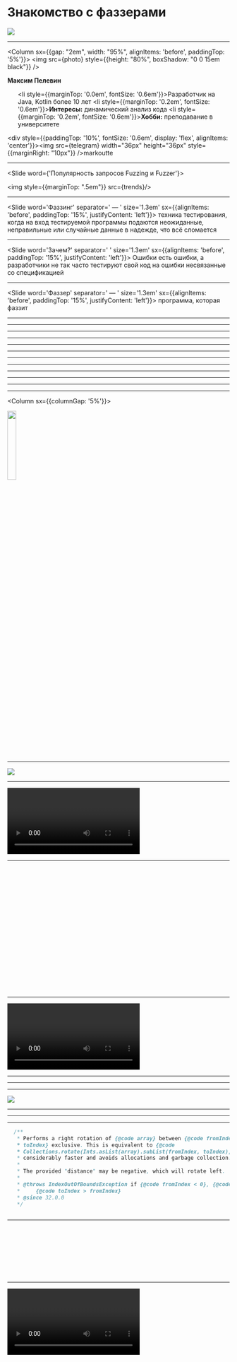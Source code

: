 


<h1 style={{position: 'absolute', bottom: '10%', left: '2.5%', width: '95%', color: 'white', textAlign: 'center'}}>Знакомство с фаззерами</h1>

<Image src={fuzzers} />

---


<Column sx={{gap: "2em", width: "95%", alignItems: 'before', paddingTop: '5%'}}>
    <img src={photo} style={{height: "80%", boxShadow: "0 0 15em black"}} />
    <div>
        <p><b>Максим Пелевин</b></p>
        <ul>
            <li style={{marginTop: '0.0em', fontSize: '0.6em'}}>Разработчик на Java, Kotlin более 10 лет</li>
            <li style={{marginTop: '0.2em', fontSize: '0.6em'}}><b>Интересы:</b> динамический анализ кода</li>
            <li style={{marginTop: '0.2em', fontSize: '0.6em'}}><b>Хобби:</b> преподавание в университете</li>
        </ul>
        <div style={{paddingTop: '10%', fontSize: '0.6em', display: 'flex', alignItems: 'center'}}><img src={telegram} width="36px" height="36px" style={{marginRight: "10px"}} /><span>markoutte</span></div>
    </div>
</Column>

---


<Slide word={'Популярность запросов Fuzzing и Fuzzer'}>

<img style={{marginTop: ".5em"}} src={trends}/>

</Slide>

---

<Slide word='Фаззинг' separator=' — ' size='1.3em' sx={{alignItems: 'before', paddingTop: '15%', justifyContent: 'left'}}>
    техника тестирования, когда на вход тестируемой программы подаются неожиданные, неправильные или случайные данные в надежде, что всё сломается
</Slide>

---

<Slide word='Зачем?' separator=' ' size='1.3em' sx={{alignItems: 'before', paddingTop: '15%', justifyContent: 'left'}}>
    Ошибки есть ошибки, а разработчики не так часто тестируют свой код на ошибки несвязанные со спецификацией
</Slide>

---

<Slide word='Фаззер' separator=' — ' size='1.3em' sx={{alignItems: 'before', paddingTop: '15%', justifyContent: 'left'}}>
    программа, которая фаззит
</Slide>

---


<Screenshot source={afl} />

---


<Screenshot source={libufzzer} />

---


<Screenshot source={program_fuzz_1} background="white" borderRadius="10px" />

---


<Screenshot source={program_fuzz_2} background="white" borderRadius="10px" />

---


<Screenshot source={program_fuzz_3} background="white" borderRadius="10px" />

---


<Screenshot source={program_fuzz_4} background="white" borderRadius="10px" />

---


<Screenshot source={program_fuzz_5} background="white" borderRadius="10px" />

---


<Screenshot source={program_fuzz_6} background="white" borderRadius="10px" />

---


<Screenshot source={program_fuzz_7} background="white" borderRadius="10px" />

---


<Screenshot source={program_fuzz_8} background="white" borderRadius="10px" />

---


<Screenshot source={program_fuzz_9} background="white" borderRadius="10px" />

---


<Slide>

<Column sx={{columnGap: '5%'}}>

<Screenshot source={greybox_fuzzing} />

<img src={greybox_fuzzing_qr} width="20%" />

</Column>

</Slide>

---


<Image src={sailor} />

---


<Video source={welcome}></Video>

---

<CodeSurfer>

```kotlin file=../src/main/kotlin/me/markoutte/joker/timsort/Snippet-1.txt
```

```diff 3
```

```diff 4
```

```diff 5
```

```diff 6
```

```diff 8:13
```

```kotlin 16 file=../src/main/kotlin/me/markoutte/joker/timsort/Snippet-2.txt
```

```diff 13,17,21
```

```diff 18:20,22
```

```diff 24:27
```

```kotlin 19 file=../src/main/kotlin/me/markoutte/joker/timsort/Snippet-2.txt
```

```kotlin 20:25 file=../src/main/kotlin/me/markoutte/joker/timsort/Snippet-3.txt
```

```kotlin 29 file=../src/main/kotlin/me/markoutte/joker/timsort/Snippet-4.txt
```

```kotlin 30:34 file=../src/main/kotlin/me/markoutte/joker/timsort/Snippet-5.txt
```

```kotlin 33:44 file=../src/main/kotlin/me/markoutte/joker/timsort/Snippet-6.txt
```

```diff 34:36
```

```diff 37:42
```

```kotlin 30,40 file=../src/main/kotlin/me/markoutte/joker/timsort/Snippet-7.txt
```

```diff 55:64
```

```diff 66:77
```

```kotlin 1:77 file=../src/main/kotlin/me/markoutte/joker/timsort/Snippet-7.txt
```

</CodeSurfer>

---


<Video source={timsort_video} background='black'></Video>

---


<Screenshot source={timsort_debugged}></Screenshot>

---


<Screenshot source={timsort_possible_problem}></Screenshot>

---


<Image src={bored_of_math} />

---


<Screenshot source={rotate_tests}></Screenshot>

---


<Screenshot source={rotate_definition}></Screenshot>

---

<CodeSurfer>

```java
  /**
   * Performs a right rotation of {@code array} between {@code fromIndex} inclusive and {@code
   * toIndex} exclusive. This is equivalent to {@code
   * Collections.rotate(Ints.asList(array).subList(fromIndex, toIndex), distance)}, but is
   * considerably faster and avoids allocations and garbage collection.
   *
   * The provided "distance" may be negative, which will rotate left.
   *
   * @throws IndexOutOfBoundsException if {@code fromIndex < 0}, {@code toIndex > array.length}, or
   *     {@code toIndex > fromIndex}
   * @since 32.0.0
   */
```

```diff 9:10
```

</CodeSurfer>

---

<CodeSurfer>

```kotlin 1:76 file=../src/main/kotlin/me/markoutte/joker/timsort/Snippet-7.txt
```

```kotlin 2:13 file=../src/main/kotlin/me/markoutte/joker/timsort/Snippet-7.txt
```

```kotlin 5,12 file=../src/main/kotlin/me/markoutte/joker/rotate/Snippet-1.txt
```

```diff 23
```

```diff 57:67
```

```kotlin 57[59:76],58:62 file=../src/main/kotlin/me/markoutte/joker/rotate/Snippet-2.txt
```

```diff 72:83
```

```kotlin 77 file=../src/main/kotlin/me/markoutte/joker/rotate/Snippet-3.txt
```

```kotlin 1:84 file=../src/main/kotlin/me/markoutte/joker/rotate/Snippet-3.txt
```

</CodeSurfer>

---


<Video source={rotate_video} background='black' />

---


<Screenshot source={rotate_error}></Screenshot>

---


<Image src={gremlin_gizmo} />

---


<Screenshot source={parse_github_definition} padding='0' />

---

<CodeSurfer>

```kotlin 1:83 file=../src/main/kotlin/me/markoutte/joker/rotate/Snippet-3.txt
```

```diff 71:83
```

```kotlin 81:85 file=../src/main/kotlin/me/markoutte/joker/parse/Snippet-1.txt
```

```diff 1:89
```

</CodeSurfer>

---


<Video source={parse_step1} background='black' />

---


<Screenshot source={parse_step1_debugged}></Screenshot>

---


<Image src={brigada} />

---


<Screenshot source={string_json} boxShadow='none' />

---


<Screenshot source={fuzzer_blackbox_1} boxShadow='none' />

---


<Screenshot source={fuzzer_blackbox_2} boxShadow='none' />

---


<Screenshot source={fuzzer_blackbox_3} boxShadow='none' />

---


<Screenshot source={fuzzer_blackbox_4} boxShadow='none' />

---


<Screenshot source={fuzzer_blackbox_5} boxShadow='none' />

---


<Screenshot source={fuzzer_blackbox_6} boxShadow='none' />

---


<Screenshot source={fuzzer_greybox_1} boxShadow='none' />

---


<Screenshot source={fuzzer_greybox_2} boxShadow='none' />

---

<CodeSurfer>

```kotlin 1:88 file=../src/main/kotlin/me/markoutte/joker/parse/Snippet-1.txt
```

```diff 30
```

```kotlin 29,32[22:76],36[50:58],37:41 file=../src/main/kotlin/me/markoutte/joker/parse/Snippet-2.txt
```

```diff 99:108
```

```diff 1:108
```

</CodeSurfer>

---


<Video source={parse_step2} background='black' />

---


<Image src={hard_choice} />

---


<Screenshot source={fuzzer_choose_0} boxShadow='none' />

---


<Screenshot source={fuzzer_choose_1} boxShadow='none' />

---


<Screenshot source={fuzzer_choose_2} boxShadow='none' />

---


<Screenshot source={fuzzer_choose_3} boxShadow='none' />

---


<Screenshot source={fuzzer_choose_4} boxShadow='none' />

---


<Screenshot source={fuzzer_choose_5} boxShadow='none' />

---


<Screenshot source={fuzzer_choose_6} boxShadow='none' />

---


<Screenshot source={fuzzer_choose_7} boxShadow='none' />

---


<Screenshot source={fuzzer_choose_8} boxShadow='none' />

---


<Screenshot source={fuzzer_choose_9} boxShadow='none' />

---

<CodeSurfer>

```kotlin 1:107 file=../src/main/kotlin/me/markoutte/joker/parse/Snippet-2.txt
```

```diff 38
```

```kotlin 37,39 file=../src/main/kotlin/me/markoutte/joker/parse/Snippet-3.txt
```

```diff 101:104
```

```diff 72
```

```kotlin 72:130 file=../src/main/kotlin/me/markoutte/joker/parse/Snippet-4.txt
```

</CodeSurfer>

---


<Column sx={{gap: '10%'}}>

<div style={{width: '100%', display: 'flex', justifyContent: 'center', alignItems: 'end', flexFlow: 'column'}}>
    <Screenshot width='50%' source={asm_logo} boxShadow='none' />
</div>

<div style={{width: '100%', display: 'flex', justifyContent: 'center', alignItems: 'start', flexFlow: 'column'}}>
    <Screenshot source={asm_qr} boxShadow='none' width='50%' height='50%' />
</div>

</Column>

---


<Screenshot source={asm_0} boxShadow='none' />

---


<Screenshot source={asm_1} boxShadow='none' />

---


<Screenshot source={asm_2} boxShadow='none' />

---


<Screenshot source={asm_3} boxShadow='none' />

---


<Screenshot source={asm_4} boxShadow='none' />

---

<CodeSurfer>

```kotlin 72:130 file=../src/main/kotlin/me/markoutte/joker/parse/Snippet-4.txt
```

```diff 73:81
```

```diff 83:87
```

```diff 88:93
```

```diff 94:101
```

```diff 102:123
```

```diff 112:122
```

```diff 108:122
```

```diff 1:172
```

</CodeSurfer>

---


<Video source={parse_step3} background='black' />

---

<CodeSurfer>

```kotlin 1:172 file=../src/main/kotlin/me/markoutte/joker/parse/Snippet-4.txt
```

```diff 29
```

```kotlin 29:32 file=../src/main/kotlin/me/markoutte/joker/parse/Snippet-5.txt
```

```diff 175:190
```

```diff 1:190
```

</CodeSurfer>

---


<Video source={parse_step4} background='black' />

---

### Что в итоге?

<div>Coverage guided mutation-based grey-box fuzzer</div>

---

### Что в итоге?

<div>5 ошибок в опенсурс проектах</div>

---


### Как попробовать?

<div style={{fontSize: '1em', display: 'flex', alignItems: 'center'}}><img src={github} width="60px" height="60px" style={{marginRight: "20px"}} /><span><a href="http://github.com/Markoutte/Joker2023">Markoutte/Joker2023</a></span></div>

---


<Columns sx={{columnGap: "5%"}}>
<div style={{display: "flex", flexFlow: "column", gap: '.4em', justifyContent: "center", alignItems: "end", width: "100%"}}>
    <Screenshot source={utbot} boxShadow='none' width='75%' />
    <a href="https://www.utbot.org" style={{fontSize: '.7em'}}>https://utbot.org</a>
</div>

<div style={{width: "150%", padding: "5%"}}>
    <p style={{fontSize: '.8em'}}>Генерация тестов для Spring: из чего же, из чего же сделаны тесты</p>
    <p style={{fontSize: '.5em'}}>
        Денис Фокин, Егор Куликов
    </p>
    <p style={{fontSize: '.5em'}}>Joker, 14 октября, 12:00 – 12:45</p>
    <hr />
    <p style={{fontSize: '.8em'}}>Вывести типы из Python: проблемы анализа Python-кода</p>
    <p style={{fontSize: '.5em'}}>
        Екатерина Точилина, Вячеслав Тамарин
    </p>
    <p style={{fontSize: '.5em'}}>PiterPy, 13 ноября, 11:30 – 12:15</p>
</div>
</Columns>

---


<Image src={afl_rabbit} />

---


<div style={{width: "100%"}}>
<Column sx={{gap: ".5em", width: "95%", alignItems: 'before', paddingTop: '5%'}}>
    <div style={{width: "2em", height: "2em", backgroundColor: "white", textAlign: "center", borderRadius: "100%", marginTop: "0.3em"}}>
        <img src={avatar} style={{height: "90%", paddingTop: "5%"}} />
    </div>
    <div>
        <div><b>Максим Пелевин</b></div>
        <hr />
        <div style={{fontSize: '0.6em', display: 'flex', alignItems: 'center'}}><img src={telegram} width="36px" height="36px" style={{marginRight: "10px"}} /><span>markoutte</span></div>
    </div>
</Column>
</div>

